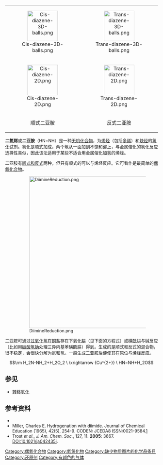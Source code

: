 {{chembox
|Verifiedfields=changed
|Watchedfields=changed|verifiedrevid=443793481
|ImageFileL1=Trans-diazene-2D.png
|ImageFileL1_Ref={{Chemboximage|correct|??}}
|ImageNameL1=Ball and stick model of diazene ((E)-diazene)
|ImageCaptionL1=''E''/''trans''-diazene|ImageFileR1=Trans-diazene-3D-balls.png
|ImageFileR1_Ref={{Chemboximage|correct|??}}|ImageNameR1=Structural formula of diazene ((E)-diazene)
|ImageFileL2=Cis-diazene-2D.png|ImageFileL2_Ref={{Chemboximage|correct|??}}
|ImageNameL2=Structural formula of diazene ((Z)-diazene)|ImageCaptionL2=''Z''/''cis''-diazene
|ImageFileR2=Cis-diazene-3D-balls.png|ImageFileR2_Ref={{Chemboximage|correct|??}}
|ImageNameR2=Ball and stick model of diazene ((Z)-diazene)|IUPACName=Diazene
|SystematicName=<!-- Diazene (substitutive) OR Dihydridodinitrogen(''N''—''N'') (additive) -->
|OtherNames=二氮烯
|NameEn = diimine<br>diazene<br>diimide
|Section1={{Chembox Identifiers
| CASNo = 3618-05-1
| CASNo_Ref = {{cascite|correct|??}}
| CASNo1 = 15626-43-4
| CASNo1_Ref = {{cascite|correct|??}}
| CASNo1_Comment = (''E'')-diazene
| CASNo2 = 15626-42-3
| CASNo2_Ref = {{cascite|correct|??}}
| CASNo2_Comment = (''Z'')-diazene
| UNII_Ref = {{fdacite|changed|FDA}}
| UNII = LM321PYV3Y 
| PubChem = 123195
| ChemSpiderID = 10612167
| ChemSpiderID_Ref = {{chemspidercite|correct|chemspider}}
| KEGG_Ref = {{keggcite|correct|kegg}}
| KEGG = C05360
| MeSHName = Diazene
| ChEBI_Ref = {{ebicite|correct|EBI}}
| ChEBI = 30096
| SMILES = N=N
| StdInChI = 1S/H2N2/c1-2/h1-2H
| StdInChI_Ref = {{stdinchicite|correct|chemspider}}
| InChI = 1/H2N2/c1-2/h1-2H
| StdInChIKey = RAABOESOVLLHRU-UHFFFAOYSA-N
| StdInChIKey_Ref = {{stdinchicite|correct|chemspider}}
| InChIKey = RAABOESOVLLHRU-UHFFFAOYAG}}|Section2={{Chembox Properties
| H=2 | N=2 
| Appearance = 黄色气体
| MeltingPtC = -80
  }}|Section9={{Chembox Related
| OtherAnions = [[二磷烯|二磷烯]]<br>[[二氟化二氮|二氟化二氮]]
| OtherCations = [[偶氮化合物|偶氮化合物]]
| OtherCpds = {{le|异二氮烯|isodiazene}}<br>{{le|三氮烯|triazene}}<br>[[四氮烯|四氮烯]]
  }}
}}
{|align="center"  class="wikitable" style="float: right; clear: right; margin: 0 0 1em 1em; border-collapse: collapse;"
|<center>[[File:Cis-diazene-3D-balls.png|100px]]</center>||<center>[[File:Trans-diazene-3D-balls.png|100px]]</center>
|-
|<center>[[File:Cis-diazene-2D.png|100px]]</center>||<center>[[File:Trans-diazene-2D.png|100px]]</center>
|-
|<center>顺式二亚胺</center>||<center>反式二亚胺</center>
|}
'''二氮烯'''或'''二亚胺'''（HN=NH）是一种[[无机化合物|无机化合物]]，为[[烯烃|烯烃]]（包括[[多烯|多烯]]）和[[炔烃|炔烃]]的[[氢化|氢化]]试剂。氢化是顺式加成，两个氢从一面加到不饱和键上，与金属催化的氢化反应选择性类似，因此该法适用于某些不适合用金属催化加氢的烯烃。

二亚胺有[[顺反异构|顺式和反式]]两种，但只有顺式的可以与烯烃反应。它可看作是最简单的[[偶氮化合物|偶氮化合物]]。

:[[File:DiimineReduction.png|500px]]

二亚胺可通过[[过氧化氢|过氧化氢]]在[[铜|铜]]盐存在下氧化[[肼|肼]]（见下面的方程式）或磺[[酰肼|酰肼]]与碱反应（比如用[[碳酸氢钠|碳酸氢钠]]处理三异丙基苯磺酰肼）得到。生成的是顺式和反式的混合物，很不稳定，会很快分解为氮和氢。一般生成二亚胺后便使其在原位与烯烃反应。

:<math>\rm H_2N-NH_2+H_2O_2 \ \xrightarrow {Cu^{2+}} \ HN=NH+H_2O</math>

==参见==
*[[转移氢化|转移氢化]]

== 参考资料 ==
<div class="references-small">
* {{cite book en |title= Inorganic Chemistry |author= Wiberg, E.; Holleman, A. F. |publisher= [[Elsevier|Elsevier]] |year= 2001 |issn= 0123526515 |chapter= 1.2.7: Diimine, N<sub>2</sub>H<sub>2</sub> |pages= 628 |url= http://books.google.com/books?id=LxhQPdMRfVIC&pg=PA628&lpg=PA628&ots=Vio7HpXhQD&sig=Xskqzd2PyjI4Z76qhZ95jyS6pWA#PPA628,M1 |access-date= 2008-12-26 |archive-date= 2014-06-01 |archive-url= https://web.archive.org/web/20140601073839/http://books.google.com/books?id=LxhQPdMRfVIC&pg=PA628&lpg=PA628&ots=Vio7HpXhQD&sig=Xskqzd2PyjI4Z76qhZ95jyS6pWA#PPA628,M1 |dead-url= no }}
* Miller, Charles E.  Hydrogenation with diimide. Journal of Chemical Education  (1965),  42(5),  254-9.  CODEN: JCEDA8  ISSN:0021-9584.[http://www.jce.divched.org/Journal/Issues/1965/May/jceSubscriber/JCE1965p0254.pdf]
* Trost ''et al''., ''J. Am. Chem. Soc.'', 127, 11. '''2005''': 3667. [http://dx.doi.org/10.1021%2Fja042435i DOI:10.1021/ja042435i].</div>

{{无机氮化合物}}

[[Category:偶氮化合物|Category:偶氮化合物]]
[[Category:氮氢化物|Category:氮氢化物]]
[[Category:缺少物质图片的化学品条目|Category:缺少物质图片的化学品条目]]
[[Category:还原剂|Category:还原剂]]
[[Category:有颜色的气体|Category:有颜色的气体]]